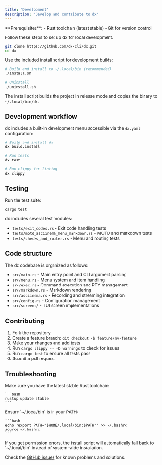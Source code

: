 ```yaml
---
title: 'Development'
description: 'Develop and contribute to dx'
---
```


<Info>
  **Prerequisites**:
  - Rust toolchain (latest stable)
  - Git for version control
</Info>

Follow these steps to set up dx for local development.

<Steps>
<Step title="Clone the repository">

```bash
git clone https://github.com/dx-cli/dx.git
cd dx
```
</Step>

<Step title="Build and install locally">

Use the included install script for development builds:

```bash
# Build and install to ~/.local/bin (recommended)
./install.sh

# Uninstall
./uninstall.sh
```

The install script builds the project in release mode and copies the binary to `~/.local/bin/dx`.

</Step>
</Steps>

## Development workflow

dx includes a built-in development menu accessible via the `dx.yaml` configuration:

```bash
# Build and install dx
dx build.install

# Run tests
dx test

# Run clippy for linting
dx clippy
```

## Testing

Run the test suite:

```bash
cargo test
```

dx includes several test modules:
- `tests/exit_codes.rs` - Exit code handling tests
- `tests/motd_asciinema_menu_markdown.rs` - MOTD and markdown tests  
- `tests/checks_and_router.rs` - Menu and routing tests

## Code structure

The dx codebase is organized as follows:

- `src/main.rs` - Main entry point and CLI argument parsing
- `src/menu.rs` - Menu system and item handling
- `src/exec.rs` - Command execution and PTY management
- `src/markdown.rs` - Markdown rendering
- `src/asciinema.rs` - Recording and streaming integration
- `src/config.rs` - Configuration management
- `src/screens/` - TUI screen implementations

## Contributing

1. Fork the repository
2. Create a feature branch: `git checkout -b feature/my-feature`
3. Make your changes and add tests
4. Run `cargo clippy -- -D warnings` to check for issues
5. Run `cargo test` to ensure all tests pass
6. Submit a pull request

## Troubleshooting

<AccordionGroup>
  <Accordion title="Build fails">
    Make sure you have the latest stable Rust toolchain:
    
    ```bash
    rustup update stable
    ```
  </Accordion>

  <Accordion title="Binary not found after install">
    Ensure `~/.local/bin` is in your PATH:
    
    ```bash
    echo 'export PATH="$HOME/.local/bin:$PATH"' >> ~/.bashrc
    source ~/.bashrc
    ```
  </Accordion>

  <Accordion title="Permission denied">
    If you get permission errors, the install script will automatically fall back to `~/.local/bin` instead of system-wide installation.
  </Accordion>
</AccordionGroup>

Check the [GitHub issues](https://github.com/dx-cli/dx/issues) for known problems and solutions.
